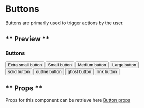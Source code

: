 
<Meta title="Components/Button/Buttons" component={Button} />

# Buttons

Buttons are primarily used to trigger actions by the user.

## ** Preview **

### Buttons

<Canvas>
  <Story name="Extra small button">
    <Button size="xs">Extra small button</Button>
  </Story>
  <Story name="Small button">
    <Button size="sm">Small button</Button>
  </Story>
  <Story name="Medium button">
    <Button size="md">Medium button</Button>
  </Story>
  <Story name="Large button">
    <Button size="lg">Large button</Button>
  </Story>
</Canvas>

<Canvas>
  <Story name="Solid button">
    <Button variant="solid">solid button</Button>
  </Story>
  <Story name="Outline button">
    <Button variant="outline">outline button</Button>
  </Story>
  <Story name="Ghost button">
    <Button variant="ghost">ghost button</Button>
  </Story>
  <Story name="Link button">
    <Button variant="link">link button</Button>
  </Story>
</Canvas>

## ** Props **

Props for this component can be retrieve here [Button props](https://chakra-ui.com/docs/form/button#button-props)

<ArgsTable of={Button} />
